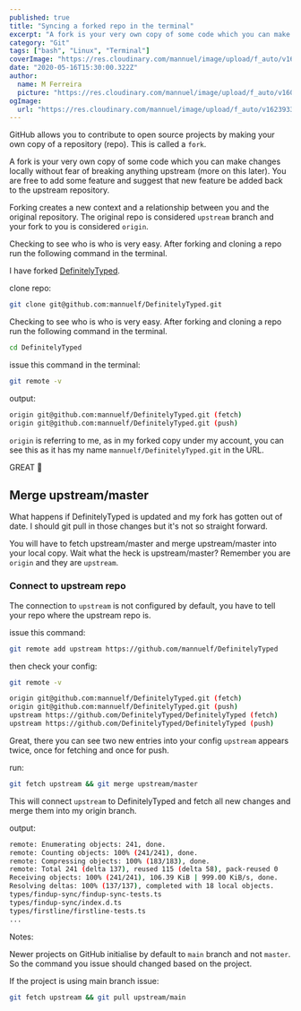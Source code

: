 ```yaml
---
published: true
title: "Syncing a forked repo in the terminal"
excerpt: "A fork is your very own copy of some code which you can make changes locally without fear of breaking anything upstream (more on this later). You are free to add some feature and suggest that new feature be added back to the upstream repository."
category: "Git"
tags: ["bash", "Linux", "Terminal"]
coverImage: "https://res.cloudinary.com/mannuel/image/upload/f_auto/v1623933444/images/github-article.png"
date: "2020-05-16T15:30:00.322Z"
author:
  name: M Ferreira
  picture: "https://res.cloudinary.com/mannuel/image/upload/f_auto/v1604067445/images/mee.jpg"
ogImage:
  url: "https://res.cloudinary.com/mannuel/image/upload/f_auto/v1623933965/images/github-article.png"
---
```


GitHub allows you to contribute to open source projects by making your own copy of a repository (repo). This is called a `fork`.

A fork is your very own copy of some code which you can make changes locally without fear of breaking anything upstream (more on this later). You are free to add some feature and suggest that new feature be added back to the upstream repository.

Forking creates a new context and a relationship between you and the original repository. The original repo is considered `upstream` branch and your fork to you is considered `origin`.

Checking to see who is who is very easy. After forking and cloning a repo run the following command in the terminal.

I have forked [DefinitelyTyped](https://github.com/mannuelf/DefinitelyTyped).

clone repo:

```bash
git clone git@github.com:mannuelf/DefinitelyTyped.git
```

Checking to see who is who is very easy. After forking and cloning a repo run the following command in the terminal.

```bash
cd DefinitelyTyped
```

issue this command in the terminal:

```bash
git remote -v
```

output:

```bash
origin git@github.com:mannuelf/DefinitelyTyped.git (fetch)
origin git@github.com:mannuelf/DefinitelyTyped.git (push)
```

`origin` is referring to me, as in my forked copy under my account, you can see this as it has my name `mannuelf/DefinitelyTyped.git` in the URL.

GREAT 🚀

## Merge upstream/master

What happens if DefinitelyTyped is updated and my fork has gotten out of date. I should git pull in those changes but it's not so straight forward.

You will have to fetch upstream/master and merge upstream/master into your local copy. Wait what the heck is upstream/master? Remember you are `origin` and they are `upstream`.

### Connect to upstream repo

The connection to `upstream` is not configured by default, you have to tell your repo where the upstream repo is.

issue this command:

```bash
git remote add upstream https://github.com/mannuelf/DefinitelyTyped
```

then check your config:

```bash
git remote -v
```

```bash
origin git@github.com:mannuelf/DefinitelyTyped.git (fetch)
origin git@github.com:mannuelf/DefinitelyTyped.git (push)
upstream https://github.com/DefinitelyTyped/DefinitelyTyped (fetch)
upstream https://github.com/DefinitelyTyped/DefinitelyTyped (push)
```

Great, there you can see two new entries into your config `upstream` appears twice, once for fetching and once for push.

run:

```bash
git fetch upstream && git merge upstream/master
```

This will connect `upstream` to DefinitelyTyped and fetch all new changes and merge them into my origin branch.

output:

```bash
remote: Enumerating objects: 241, done.
remote: Counting objects: 100% (241/241), done.
remote: Compressing objects: 100% (183/183), done.
remote: Total 241 (delta 137), reused 115 (delta 58), pack-reused 0
Receiving objects: 100% (241/241), 106.39 KiB | 999.00 KiB/s, done.
Resolving deltas: 100% (137/137), completed with 18 local objects.
types/findup-sync/findup-sync-tests.ts                                   |     16 +-
types/findup-sync/index.d.ts                                             |     18 +-
types/firstline/firstline-tests.ts                                       |     13 +-
...
```

Notes:

Newer projects on GitHub initialise by default to `main` branch and not `master`. So the command you issue should changed based on the project.

If the project is using main branch issue:

```bash
git fetch upstream && git pull upstream/main
```
